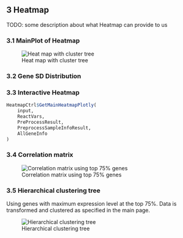 ## 3 Heatmap 

TODO: some description about what Heatmap can provide to us

### 3.1 MainPlot of Heatmap


![Heat map with cluster tree](img/MainHeatmap.png)


### 3.2 Gene SD Distribution



### 3.3 Interactive Heatmap

```{r}
HeatmapCtrl$GetMainHeatmapPlotly(
	input,
	ReactVars,
	PreProcessResult,
	PreprocessSampleInfoResult,
	AllGeneInfo
)
```

### 3.4 Correlation matrix

![Correlation matrix using top 75% genes](img/CorrelationMatrix.png)


### 3.5 Hierarchical clustering tree

Using genes with maximum expression level at the top 75%. Data is transformed and clustered as specified in the main page.

![Hierarchical clustering tree](img/HierarchicalClusteringTree.png)




